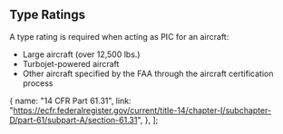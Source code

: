 

## Type Ratings

A type rating is required when acting as PIC for an aircraft:

- Large aircraft (over 12,500 lbs.)
- Turbojet-powered aircraft
- Other aircraft specified by the FAA through the aircraft certification process

<Reg part="61.31(a)" />

  {
    name: "14 CFR Part 61.31",
    link: "https://ecfr.federalregister.gov/current/title-14/chapter-I/subchapter-D/part-61/subpart-A/section-61.31",
  },
];

